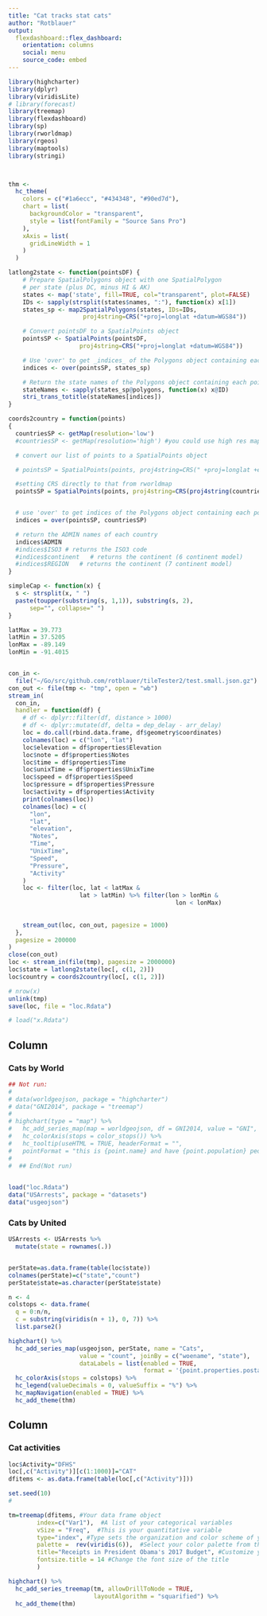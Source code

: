 ```yaml
---
title: "Cat tracks stat cats"
author: "Rotblauer"
output: 
  flexdashboard::flex_dashboard:
    orientation: columns
    social: menu
    source_code: embed
---
```


```r
library(highcharter)
library(dplyr)
library(viridisLite)
# library(forecast)
library(treemap)
library(flexdashboard)
library(sp)
library(rworldmap)
library(rgeos)
library(maptools)
library(stringi)



thm <- 
  hc_theme(
    colors = c("#1a6ecc", "#434348", "#90ed7d"),
    chart = list(
      backgroundColor = "transparent",
      style = list(fontFamily = "Source Sans Pro")
    ),
    xAxis = list(
      gridLineWidth = 1
    )
  )

latlong2state <- function(pointsDF) {
    # Prepare SpatialPolygons object with one SpatialPolygon
    # per state (plus DC, minus HI & AK)
    states <- map('state', fill=TRUE, col="transparent", plot=FALSE)
    IDs <- sapply(strsplit(states$names, ":"), function(x) x[1])
    states_sp <- map2SpatialPolygons(states, IDs=IDs,
                     proj4string=CRS("+proj=longlat +datum=WGS84"))

    # Convert pointsDF to a SpatialPoints object 
    pointsSP <- SpatialPoints(pointsDF, 
                    proj4string=CRS("+proj=longlat +datum=WGS84"))

    # Use 'over' to get _indices_ of the Polygons object containing each point 
    indices <- over(pointsSP, states_sp)

    # Return the state names of the Polygons object containing each point
    stateNames <- sapply(states_sp@polygons, function(x) x@ID)
    stri_trans_totitle(stateNames[indices])
}

coords2country = function(points)
{  
  countriesSP <- getMap(resolution='low')
  #countriesSP <- getMap(resolution='high') #you could use high res map from rworldxtra if you were concerned about detail

  # convert our list of points to a SpatialPoints object

  # pointsSP = SpatialPoints(points, proj4string=CRS(" +proj=longlat +ellps=WGS84 +datum=WGS84 +no_defs +towgs84=0,0,0"))

  #setting CRS directly to that from rworldmap
  pointsSP = SpatialPoints(points, proj4string=CRS(proj4string(countriesSP)))  


  # use 'over' to get indices of the Polygons object containing each point 
  indices = over(pointsSP, countriesSP)

  # return the ADMIN names of each country
  indices$ADMIN  
  #indices$ISO3 # returns the ISO3 code 
  #indices$continent   # returns the continent (6 continent model)
  #indices$REGION   # returns the continent (7 continent model)
}

simpleCap <- function(x) {
  s <- strsplit(x, " ")
  paste(toupper(substring(s, 1,1)), substring(s, 2),
      sep="", collapse=" ")
}

```



```r



latMax = 39.773
latMin = 37.5205
lonMax = -89.149
lonMin = -91.4015


con_in <-
  file("~/Go/src/github.com/rotblauer/tileTester2/test.small.json.gz")
con_out <- file(tmp <- "tmp", open = "wb")
stream_in(
  con_in,
  handler = function(df) {
    # df <- dplyr::filter(df, distance > 1000)
    # df <- dplyr::mutate(df, delta = dep_delay - arr_delay)
    loc = do.call(rbind.data.frame, df$geometry$coordinates)
    colnames(loc) = c("lon", "lat")
    loc$elevation = df$properties$Elevation
    loc$note = df$properties$Notes
    loc$time = df$properties$Time
    loc$unixTime = df$properties$UnixTime
    loc$speed = df$properties$Speed
    loc$pressure = df$properties$Pressure
    loc$activity = df$properties$Activity
    print(colnames(loc))
    colnames(loc) = c(
      "lon",
      "lat",
      "elevation",
      "Notes",
      "Time",
      "UnixTime",
      "Speed",
      "Pressure",
      "Activity"
    )
    loc <- filter(loc, lat < latMax &
                    lat > latMin) %>% filter(lon > lonMin &
                                               lon < lonMax)
    
    
    stream_out(loc, con_out, pagesize = 1000)
  },
  pagesize = 200000
)
close(con_out)
loc <- stream_in(file(tmp), pagesize = 2000000)
loc$state = latlong2state(loc[, c(1, 2)])
loc$country = coords2country(loc[, c(1, 2)])

# nrow(x)
unlink(tmp)
save(loc, file = "loc.Rdata")

# load("x.Rdata")


```

Column {data-width=600}
-----------------------------------------------------------------------

### Cats by World

```r

## Not run: 
# 
# data(worldgeojson, package = "highcharter")
# data("GNI2014", package = "treemap")
# 
# highchart(type = "map") %>% 
#   hc_add_series_map(map = worldgeojson, df = GNI2014, value = "GNI", joinBy = "iso3") %>% 
#   hc_colorAxis(stops = color_stops()) %>% 
#   hc_tooltip(useHTML = TRUE, headerFormat = "",
#   pointFormat = "this is {point.name} and have {point.population} people with gni of {point.GNI}")
#   
#  ## End(Not run)
  

load("loc.Rdata")
data("USArrests", package = "datasets")
data("usgeojson")

```

### Cats by United

```r


USArrests <- USArrests %>%
  mutate(state = rownames(.))


perState=as.data.frame(table(loc$state))
colnames(perState)=c("state","count")
perState$state=as.character(perState$state)

n <- 4
colstops <- data.frame(
  q = 0:n/n,
  c = substring(viridis(n + 1), 0, 7)) %>%
  list.parse2()

highchart() %>%
  hc_add_series_map(usgeojson, perState, name = "Cats",
                    value = "count", joinBy = c("woename", "state"),
                    dataLabels = list(enabled = TRUE,
                                      format = '{point.properties.postalcode}')) %>%
  hc_colorAxis(stops = colstops) %>%
  hc_legend(valueDecimals = 0, valueSuffix = "%") %>%
  hc_mapNavigation(enabled = TRUE) %>%
  hc_add_theme(thm)

```

Column {.tabset data-width=400}
-----------------------------------------------------------------------

### Cat activities

```r
loc$Activity="DFHS"
loc[,c("Activity")][c(1:1000)]="CAT"
dfitems <- as.data.frame(table(loc[,c("Activity")]))

set.seed(10)
# 

tm=treemap(dfitems, #Your data frame object
        index=c("Var1"),  #A list of your categorical variables
        vSize = "Freq",  #This is your quantitative variable
        type="index", #Type sets the organization and color scheme of your treemap
        palette =  rev(viridis(6)),  #Select your color palette from the RColorBrewer presets or make your own.
        title="Receipts in President Obama's 2017 Budget", #Customize your title
        fontsize.title = 14 #Change the font size of the title
        )

highchart() %>% 
  hc_add_series_treemap(tm, allowDrillToNode = TRUE,
                        layoutAlgorithm = "squarified") %>% 
  hc_add_theme(thm)
```

<!-- ### Best Sellers -->

<!-- ```{r} -->
<!-- set.seed(2) -->

<!-- nprods <- 10 -->

<!-- dfitems %>%  -->
<!--   sample_n(nprods) %>%  -->
<!--   .$labels %>%  -->
<!--   rep(times = sort(sample( 1e4:2e4, size = nprods), decreasing = TRUE)) %>%  -->
<!--   factor(levels = unique(.)) %>%  -->
<!--   hchart(showInLegend = FALSE, name = "Sales", pointWidth = 10) %>%  -->
<!--   hc_add_theme(thm) %>%  -->
<!--   hc_chart(type = "bar") -->

<!-- ``` -->